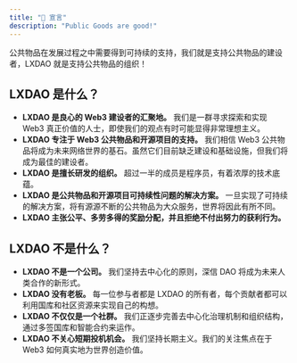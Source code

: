 ```yaml
---
title: "📖 宣言"
description: "Public Goods are good!"
---
```


公共物品在发展过程之中需要得到可持续的支持，我们就是支持公共物品的建设者，LXDAO 就是支持公共物品的组织！

## **LXDAO 是什么？**

- **LXDAO 是良心的 Web3 建设者的汇聚地。** 我们是一群寻求探索和实现 Web3 真正价值的人士，即使我们的观点有时可能显得非常理想主义。
- **LXDAO 专注于 Web3 公共物品和开源项目的支持。** 我们相信 Web3 公共物品将成为未来网络世界的基石。虽然它们目前缺乏建设和基础设施，但我们将成为最佳的建设者。
- **LXDAO 是擅长研发的组织。** 超过一半的成员是程序员，有着浓厚的技术底蕴。
- **LXDAO 是公共物品和开源项目可持续性问题的解决方案。** 一旦实现了可持续的解决方案，将有源源不断的公共物品为大众服务，世界将因此有所不同。
- **LXDAO 主张公平、多劳多得的奖励分配，并且拒绝不付出努力的获利行为。**

## **LXDAO 不是什么？**

- **LXDAO 不是一个公司。** 我们坚持去中心化的原则，深信 DAO 将成为未来人类合作的新形式。
- **LXDAO 没有老板。** 每一位参与者都是 LXDAO 的所有者，每个贡献者都可以利用国库和社区资源来实现自己的构想。
- **LXDAO 不仅仅是一个社群。** 我们正逐步完善去中心化治理机制和组织结构，通过多签国库和智能合约来运作。
- **LXDAO 不关心短期投机机会。** 我们坚持长期主义。我们的关注焦点在于 Web3 如何真实地为世界创造价值。